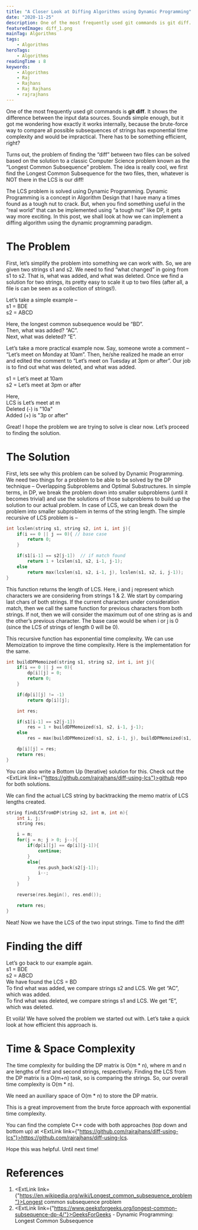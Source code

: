```yaml
---
title: "A Closer Look at Diffing Algorithms using Dynamic Programming"
date: "2020-11-25"
description: One of the most frequently used git commands is git diff. How does it work internally? The brute-force way to compare all possible subsequences of strings has exponential time complexity. There has to be something more efficient, right?
featuredImage: diff_1.png
mainTag: Algorithms
tags:
    - Algorithms
heroTags:
    - Algorithms
readingTime : 8
keywords:
    - Algorithms
    - Raj
    - Rajhans
    - Raj Rajhans
    - rajrajhans
---
```


One of the most frequently used git commands is <strong>git diff</strong>. It shows the difference between the input data sources. Sounds simple enough, but it got me wondering how exactly it works internally, because the brute-force way to compare all possible subsequences of strings has exponential time complexity and would be impractical. There has to be something efficient, right?

Turns out, the problem of finding the “diff” between two files can be solved based on the solution to a classic Computer Science problem known as the “Longest Common Subsequence” problem. The idea is really cool, we first find the Longest Common Subsequence for the two files, then, whatever is NOT there in the LCS is our diff!

The LCS problem is solved using Dynamic Programming. Dynamic Programming is a concept in Algorithm Design that I have many a times found as a tough nut to crack. But, when you find something useful in the “real world” that can be implemented using “a tough nut” like DP, it gets way more exciting.
In this post, we shall look at how we can implement a diffing algorithm using the dynamic programming paradigm.

# The Problem

First, let’s simplify the problem into something we can work with. So, we are given two strings s1 and s2. We need to find “what changed” in going from s1 to s2. That is, what was added, and what was deleted. Once we find a solution for two strings, its pretty easy to scale it up to two files (after all, a file is can be seen as a collection of strings!).

Let’s take a simple example –<br/>
s1 = BDE<br/>
s2 = ABCD

Here, the longest common subsequence would be “BD”. <br/>Then, what was added? “AC”. <br/>Next, what was deleted? “E”.

Let’s take a more practical example now. Say, someone wrote a comment – “Let’s meet on Monday at 10am”. Then, he/she realized he made an error and edited the comment to “Let’s meet on Tuesday at 3pm or after”. Our job is to find out what was deleted, and what was added.

s1 = Let’s meet at 10am<br/>
s2 = Let’s meet at 3pm or after

Here,<br/>
LCS is Let’s meet at m<br/>
Deleted (-) is "10a"<br/>
Added   (+) is "3p or after"

Great! I hope the problem we are trying to solve is clear now. Let’s proceed to finding the solution.

# The Solution

First, lets see why this problem can be solved by Dynamic Programming. We need two things for a problem to be able to be solved by the DP technique – Overlapping Subproblems and Optimal Substructures. In simple terms, in DP, we break the problem down into smaller subproblems (until it becomes trivial) and use the solutions of those subproblems to build up the solution to our actual problem. In case of LCS, we can break down the problem into smaller subproblem in terms of the string length. The simple recursive of LCS problem is –

```cpp
int lcslen(string s1, string s2, int i, int j){
    if(i == 0 || j == 0){ // base case
        return 0;
    }

    if(s1[i-1] == s2[j-1])  // if match found
        return 1 + lcslen(s1, s2, i-1, j-1);
    else
        return max(lcslen(s1, s2, i-1, j), lcslen(s1, s2, i, j-1));
}
```

This function returns the length of LCS. Here, i and j represent which characters we are considering from strings 1 & 2. We start by comparing last chars of both strings. If the current characters under consideration match, then we call the same function for previous characters from both strings. If not, then we will consider the maximum out of one string as is and the other’s previous character. The base case would be when i or j is 0 (since the LCS of strings of length 0 will be 0).

This recursive function has exponential time complexity. We can use Memoization to improve the time complexity. Here is the implementation for the same.

```cpp
int buildDPMemoized(string s1, string s2, int i, int j){
    if(i == 0 || j == 0){
        dp[i][j] = 0;
        return 0;
    }

    if(dp[i][j] != -1)
        return dp[i][j];

    int res;

    if(s1[i-1] == s2[j-1])
        res = 1 + buildDPMemoized(s1, s2, i-1, j-1);
    else
        res = max(buildDPMemoized(s1, s2, i-1, j), buildDPMemoized(s1, s2, i, j-1));

    dp[i][j] = res;
    return res;
}
```

You can also write a Bottom Up (Iterative) solution for this. Check out the <ExtLink link={"https://github.com/rajrajhans/diff-using-lcs"}>github repo</ExtLink> for both solutions.

We can find the actual LCS string by backtracking the memo matrix of LCS lengths created.

```cpp
string findLCSfromDP(string s2, int m, int n){
    int i, j;
    string res;

    i = m;
    for(j = n; j > 0; j--){
        if(dp[i][j] == dp[i][j-1]){
            continue;
        }
        else{
            res.push_back(s2[j-1]);
            i--;
        }
    }

    reverse(res.begin(), res.end());

    return res;
}
```

Neat! Now we have the LCS of the two input strings. Time to find the diff!

# Finding the diff

Let’s go back to our example again.<br/>
s1 = BDE<br/>
s2 = ABCD<br/>
We have found the LCS = BD<br/>
To find what was added, we compare strings s2 and LCS. We get “AC”, which was added.<br/>
To find what was deleted, we compare strings s1 and LCS. We get “E”, which was deleted.<br/>

Et voilà! We have solved the problem we started out with. Let’s take a quick look at how efficient this approach is.

# Time & Space Complexity

The time complexity for building the DP matrix is O(m \* n), where m and n are lengths of first and second strings, respectively. Finding the LCS from the DP matrix is a O(m+n) task, so is comparing the strings. So, our overall time complexity is O(m \* n).

We need an auxiliary space of O(m * n) to store the DP matrix.

This is a great improvement from the brute force approach with exponential time complexity.

You can find the complete C++ code with both approaches (top down and bottom up) at <ExtLink link={"https://github.com/rajrajhans/diff-using-lcs"}>https://github.com/rajrajhans/diff-using-lcs</ExtLink>.

Hope this was helpful. Until next time!

# References
1. <ExtLink link={"https://en.wikipedia.org/wiki/Longest_common_subsequence_problem"}>Longest common subsequence problem</ExtLink>
2. <ExtLink link={"https://www.geeksforgeeks.org/longest-common-subsequence-dp-4/"}>GeeksForGeeks - Dynamic Programming: Longest Common Subsequence</ExtLink>